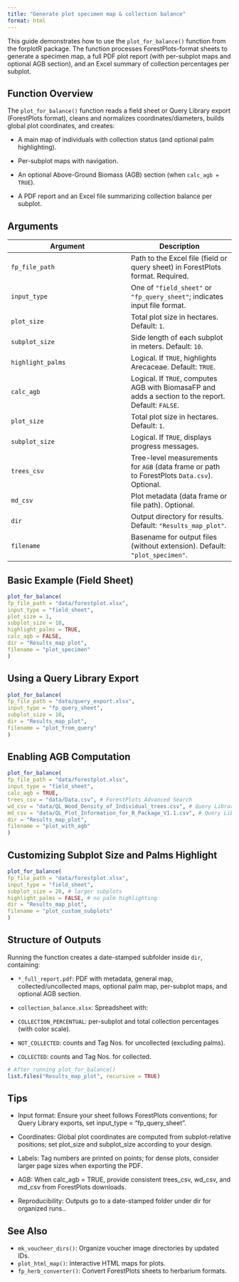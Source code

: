 ---
title: "Generate plot specimen map & collection balance"
format: html
---

This guide demonstrates how to use the `plot_for_balance()` function from the forplotR package. The function processes ForestPlots-format sheets to generate a specimen map, a full PDF plot report (with per-subplot maps and optional AGB section), and an Excel summary of collection percentages per subplot.

## Function Overview

The `plot_for_balance()` function reads a field sheet or Query Library export (ForestPlots format), cleans and normalizes coordinates/diameters, builds global plot coordinates, and creates:

* A main map of individuals with collection status (and optional palm highlighting).

* Per-subplot maps with navigation.

* An optional Above-Ground Biomass (AGB) section (when `calc_agb = TRUE`).

* A PDF report and an Excel file summarizing collection balance per subplot.

## Arguments

| Argument      | Description |
|---------------|-------------|
| `fp_file_path`        | Path to the Excel file (field or query sheet) in ForestPlots format. Required. |
| `input_type`   | One of `"field_sheet"` or `"fp_query_sheet"`; indicates input file format.|
| `plot_size` | Total plot size in hectares. Default: `1`. |
| `subplot_size`     | Side length of each subplot in meters. Default: `10`. |
`highlight_palms`        | Logical. If `TRUE`, highlights Arecaceae. Default: `TRUE`.|
| `calc_agb`   | Logical. If `TRUE`, computes AGB with BiomasaFP and adds a section to the report. Default: `FALSE`.|
| `plot_size` | Total plot size in hectares. Default: `1`. |
| `subplot_size`     | Logical. If `TRUE`, displays progress messages. |
| `trees_csv`   | Tree-level measurements for `AGB` (data frame or path to ForestPlots `Data.csv`). Optional.|
| `md_csv` | Plot metadata (data frame or file path). Optional. |
| `dir`     | Output directory for results. Default: `"Results_map_plot"`. |
| `filename` | Basename for output files (without extension). Default: `"plot_specimen"`. |



## Basic Example (Field Sheet)

```r
plot_for_balance(
fp_file_path = "data/forestplot.xlsx",
input_type = "field_sheet",
plot_size = 1,
subplot_size = 10,
highlight_palms = TRUE,
calc_agb = FALSE,
dir = "Results_map_plot",
filename = "plot_specimen"
)
```

## Using a Query Library Export

```r
plot_for_balance(
fp_file_path = "data/query_export.xlsx",
input_type = "fp_query_sheet",
subplot_size = 10,
dir = "Results_map_plot",
filename = "plot_from_query"
)
```

## Enabling AGB Computation

```r
plot_for_balance(
fp_file_path = "data/forestplot.xlsx",
input_type = "field_sheet",
calc_agb = TRUE,
trees_csv = "data/Data.csv", # ForestPlots Advanced Search
wd_csv = "data/QL_Wood_Density_of_Individual_trees.csv", # Query Library export
md_csv = "data/QL_Plot_Information_for_R_Package_V1.1.csv", # Query Library export
dir = "Results_map_plot",
filename = "plot_with_agb"
)
```
## Customizing Subplot Size and Palms Highlight

```r
plot_for_balance(
fp_file_path = "data/forestplot.xlsx",
input_type = "field_sheet",
subplot_size = 20, # larger subplots
highlight_palms = FALSE, # no palm highlighting
dir = "Results_map_plot",
filename = "plot_custom_subplots"
)
```

## Structure of Outputs

Running the function creates a date-stamped subfolder inside `dir`, containing:

* `*_full_report.pdf`: PDF with metadata, general map, collected/uncollected maps, optional palm map, per-subplot maps, and optional AGB section.

* `collection_balance.xlsx`: Spreadsheet with:

* `COLLECTION_PERCENTUAL`: per-subplot and total collection percentages (with color scale).

* `NOT_COLLECTED`: counts and Tag Nos. for uncollected (excluding palms).

* `COLLECTED`: counts and Tag Nos. for collected.

```r
# After running plot_for_balance()
list.files("Results_map_plot", recursive = TRUE)
```

## Tips

* Input format: Ensure your sheet follows ForestPlots conventions; for Query Library exports, set input_type = "fp_query_sheet".

* Coordinates: Global plot coordinates are computed from subplot-relative positions; set plot_size and subplot_size according to your design.

* Labels: Tag numbers are printed on points; for dense plots, consider larger page sizes when exporting the PDF.

* AGB: When calc_agb = TRUE, provide consistent trees_csv, wd_csv, and md_csv from ForestPlots downloads.

* Reproducibility: Outputs go to a date-stamped folder under dir for organized runs..


## See Also

* `mk_voucheer_dirs()`: Organize voucher image directories by updated IDs.
* `plot_html_map()`: Interactive HTML maps for plots.
* `fp_herb_converter()`: Convert ForestPlots sheets to herbarium formats.
